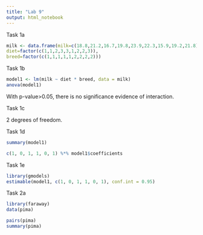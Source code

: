 ```yaml
---
title: "Lab 9"
output: html_notebook
---
```


Task 1a

```r
milk <- data.frame(milk=c(18.8,21.2,16.7,19.8,23.9,22.3,15.9,19.2,21.8),
diet=factor(c(1,1,2,3,3,1,2,2,3)),
breed=factor(c(1,1,1,1,1,2,2,2,2)))
```

Task 1b

```r
model1 <- lm(milk ~ diet * breed, data = milk)
anova(model1)
```

With p-value\>0.05, there is no significance evidence of interaction.

Task 1c

2 degrees of freedom.

Task 1d

```r
summary(model1)
```

```r
c(1, 0, 1, 1, 0, 1) %*% model1$coefficients
```

Task 1e

```r
library(gmodels)
estimable(model1, c(1, 0, 1, 1, 0, 1), conf.int = 0.95)
```

Task 2a

```r
library(faraway)
data(pima)
```

```r
pairs(pima)
summary(pima)
```
